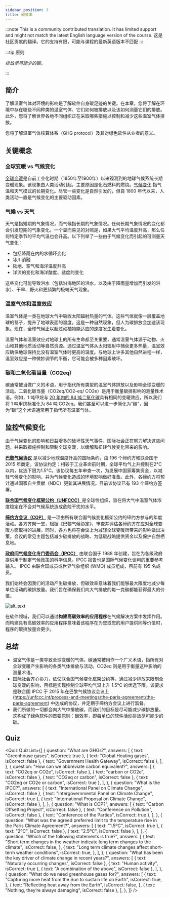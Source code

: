 ```yaml
---
sidebar_position: 3
title: 碳效率
---
```



:::note
This is a community contributed translation. It has limited support and might not match the latest English language version of the course.
这是社区贡献的翻译。它的支持有限，可能与课程的最新英语版本不匹配
:::

:::tip 原则

_排放尽可能少的碳。_

:::

## 简介

了解温室气体对环境的影响是了解软件自身碳足迹的关键。在本章，您将了解在环境中存在哪些不同种类的温室气体、它们如何被排放以及该如何测量它们的排放。此外，您将了解世界各地不同组织正在采取哪些措施以控制和减少这些温室气体排放。

您将了解温室气体核算体系（GHG protocol）及其对绿色软件从业者的意义。

## 关键概念

### 全球变暖 vs 气候变化

[全球变暖](https://climate.nasa.gov/global-warming-vs-climate-change/)是自前工业化时期（1850年至1900年）以来观测到的地球气候系统长期变暖现象。该现象由人类活动引起，主要原因是化石燃料的燃烧。[气候变化](https://climate.nasa.gov/global-warming-vs-climate-change/) 指气温和天气模式的长期变化。尽管一些变化是自然引发的，但自 1800 年代以来，人类活动一直是气候变化的主要驱动因素。

### 气候 vs 天气

天气是指短期的气象情况，而气候指长期的气象情况。任何长期气象情况的变化都会引发短期的气象变化。一个显而易见的对照是，如果大气平均温度升高，那么任何特定季节的平均气温也会升高。以下列举了一些由于气候变化而引起的可测量天气变化：

- 包括降雨在内的水循环变化
- 冰川消融
- 陆地、空气和海洋温度升高
- 洋流的变化和海洋酸度、盐度的变化

这些变化可能导致洪水（包括沿海地区的洪水，以及由于降雨量增加而引发的洪水）、干旱、野火和更频繁的极端天气现象。

### 温室气体和温室效应

温室气体是一类在地球大气中吸收太阳辐射热量的气体。这些气体就像一层覆盖地球的毯子，提升了地球表面的温度。这是一种自然现象，但人为碳排放会加速该现象。现在，全球气候正以超过动植物能适应的速度发生着变化。

温室气体和温室效应对地球上的所有生命都至关重要，通常温室气体源于动物、火山和其他地质活动等自然资源。通过温室气体从太阳辐射中捕获更多热量，温室效应确保地球保持比没有温室气体时更高的温度。与地球上许多其他自然进程一样，温室效应是一种微妙调节的平衡，它可能会被多种因素破坏。

### 碳和二氧化碳当量（CO2eq）

碳通常被当做广义的术语，用于指代所有类型的温室气体排放以及影响全球变暖的活动。二氧化碳当量（CO2eq/CO2-eq/ CO2e）是用于衡量碳排影响的测量性术语。例如，1 吨甲烷与 [20 年内的 84 吨二氧化碳](https://energy.ec.europa.eu/topics/oil-gas-and-coal/macet-emissions_en)具有相同的变暖效应，所以我们将 1 吨甲烷标准化为 84 吨 CO2eq。我们甚至可以进一步简化为“碳”，因为“碳”这个术语通常用于指代所有温室气体。

## 监控气候变化

由于气候变化的影响和日益增多的破坏性天气事件，国际社会正在努力解决这些问题，并采取措施控制和限制全球变暖，以缓解和扭转气候变化带来的影响。

[**巴黎气候协议**](https://unfccc.int/process-and-meetings/the-paris-agreement/the-paris-agreement) 是以减少地球温度升高的国际条约，由 196 个缔约方和联合国于 2015 年商定。该协议约定：相较于工业革命前时期，全球平均气上升控制在2°C以内，优选下限为1.5°C。该协议每五年审查一次，为发展中国家筹集资金，以减轻气候变化的影响，并为气候变化造成的环境影响做好准备。此外，各缔约方将预计通过国家自主贡献（NDC）更新其进展情况。目前该协议已有 193 个缔约方签署。

[**联合国气候变化框架公约（UNFCCC）**](https://unfccc.int/process-and-meetings/the-convention/what-is-the-united-nations-framework-convention-on-climate-change)是全球性组织，旨在将大气中温室气体浓度稳定在不会对气候系统造成危险干扰的水平。

[**缔约方会议（COP）**](https://unfccc.int/process/bodies/supreme-bodies/conference-of-the-parties-cop) 是一项由所有联合国气候变化框架公约的缔约方参与的年度活动。各方齐聚一堂，根据《巴黎气候协定》，审查并评估各缔约方在应对全球变暖方面取得的进展。同时，各方也将在会议上为减轻全球变暖所带来的影响做出决策。会议的常见主题包括减少碳排放的战略、为低碳战略提供资金以及保护自然栖息地。

[**政府间气候变化专门委员会（IPCC）**](https://www.ipcc.ch/about/) 由联合国于 1988 年创建，旨在为各级政府提供用于制定气候政策的科学信息。IPCC 报告也是国际气候变化谈判的重要参考输入。 IPCC 由联合国成员或世界气象组织 (WMO) 成员组成，目前有 195 名成员。

我们始终会因我们的活动产生碳排放，但碳效率意味着我们能够最大限度地减少每单位活动的碳排放量。我们旨在确保我们向大气排放的每一克碳都能获得最大的价值。

![alt_text](./images/02_monitoring_climate_change.png "image_tooltip")

在软件领域，我们可以通过**构建高碳效率的应用程序**在气候解决方案中发挥作用。而构建具有高碳效率的应用程序意味着该程序在为您或您的用户提供同等价值时，程序的碳排放量会更少。

## 总结

- 温室气体是一类导致全球变暖的气体。碳通常被用作一个广义术语，指所有对全球变暖产生影响的各类气体排放与活动。CO2eq 则是用于衡量这种影响的测量术语。
- 国际社会齐心协力，依仗联合国气候变化框架公约等，通过减少排放来限制全球变暖的影响，目标是实现控制全球平均气温上升 1.5°C 的优选下限。该要求是联合国 IPCC 于 2015 年在巴黎气候协议会议上(https://unfccc.int/process-and-meetings/the-paris-agreement/the-paris-agreement) 中达成的协议，并定期于缔约方会议上进行监督。
- 我们所做的一切都会向大气中排放碳，而我们的目标是尽可能减少碳排放量。这构成了绿色软件的首要原则：碳效率，即每单位的软件活动排放尽可能少的碳。

## Quiz

<Quiz
  QuizList={[
    {
      question: "What are GHGs?",
      answers: [
        { text: "Greenhouse gases", isCorrect: true },
        { text: "Global Heating gases", isCorrect: false },
        { text: "Government Health Gateway", isCorrect: false },
      ],
    },
    {
      question: "How can we abbreviate carbon equivalent?",
      answers: [
        { text: "CO2eq or CO2e", isCorrect: false },
        { text: "carbon or CO2e", isCorrect: false },
        { text: "CO2eq or carbon", isCorrect: false },
        { text: "CO2eq or CO2e or carbon", isCorrect: true },
      ],
    },
    {
      question: "What is the IPCC?",
      answers: [
        { text: "International Panel on Climate Change", isCorrect: false },
        { text: "Intergovernmental Panel on Climate Change", isCorrect: true },
        { text: "International Proposal on Climate Change", isCorrect: false },
      ],
    },
    {
      question: "What is COP?",
      answers: [
        { text: "Carbon Offsetting Project", isCorrect: false },
        { text: "Conference on Pollution", isCorrect: false },
        { text: "Conference of the Parties", isCorrect: true },
      ],
    },
    {
      question:
        "What was the agreed preferred limit to the temperature rise in the Paris Climate Agreement?",
      answers: [
        { text: "1.5ºC", isCorrect: true },
        { text: "2ºC", isCorrect: false },
        { text: "2.5ºC", isCorrect: false },
      ],
    },
    {
      question: "Which of the following statements is true?",
      answers: [
        {
          text: "Short term changes in the weather indicate long term changes to the climate",
          isCorrect: false,
        },
        {
          text: "Long term climate changes affect short-term weather conditions",
          isCorrect: true,
        },
      ],
    },
    {
      question:
        "What has been the key driver of climate change in recent years?",
      answers: [
        { text: "Naturally occurring changes", isCorrect: false },
        { text: "Human activity", isCorrect: true },
        { text: "A combination of the above", isCorrect: false },
      ],
    },
    {
      question: "What do we need greenhouse gases for?",
      answers: [
        {
          text: "Capturing more heat from the Sun to sustain life on Earth",
          isCorrect: true,
        },
        {
          text: "Reflecting heat away from the Earth",
          isCorrect: false,
        },
        { text: "Nothing, they’re always damaging", isCorrect: false },
      ],
    },
  ]}
/>